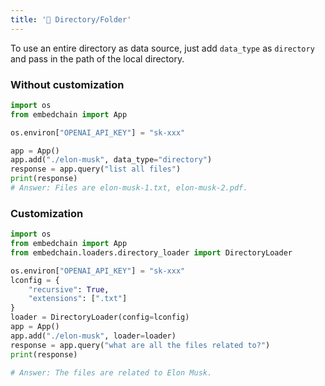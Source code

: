 ---
title: '📁 Directory/Folder'
---

To use an entire directory as data source, just add `data_type` as `directory` and pass in the path of the local directory.

### Without customization

```python
import os
from embedchain import App

os.environ["OPENAI_API_KEY"] = "sk-xxx"

app = App()
app.add("./elon-musk", data_type="directory")
response = app.query("list all files")
print(response)
# Answer: Files are elon-musk-1.txt, elon-musk-2.pdf.
```

### Customization

```python
import os
from embedchain import App
from embedchain.loaders.directory_loader import DirectoryLoader

os.environ["OPENAI_API_KEY"] = "sk-xxx"
lconfig = {
    "recursive": True,
    "extensions": [".txt"]
}
loader = DirectoryLoader(config=lconfig)
app = App()
app.add("./elon-musk", loader=loader)
response = app.query("what are all the files related to?")
print(response)

# Answer: The files are related to Elon Musk.
```
